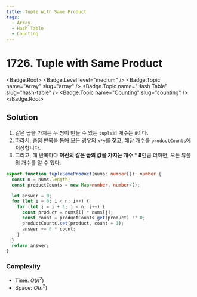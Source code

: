 ```yaml
---
title: Tuple with Same Product
tags:
  - Array
  - Hash Table
  - Counting
---
```


# 1726. Tuple with Same Product

<Badge.Root>
  <Badge.Level level="medium" />
  <Badge.Topic name="Array" slug="array" />
  <Badge.Topic name="Hash Table" slug="hash-table" />
  <Badge.Topic name="Counting" slug="counting" />
</Badge.Root>

## Solution

1. 같은 곱을 가지는 두 쌍이 만들 수 있는 `tuple`의 개수는 `8`이다.
2. 따라서, 중첩 반복을 통해 모든 경우의 `x*y`를 찾고, 해당 개수를 `productCounts`에 저장합니다.
3. 그리고, 매 반복마다 **이전의 같은 곱의 값을 가지는 개수 \* 8**만큼 더하면, 모든 튜플의 개수를 알 수 있다.

```typescript filename="solution.ts" copy
export function tupleSameProduct(nums: number[]): number {
  const n = nums.length;
  const productCounts = new Map<number, number>();

  let answer = 0;
  for (let i = 0; i < n; i++) {
    for (let j = i + 1; j < n; j++) {
      const product = nums[i] * nums[j];
      const count = productCounts.get(product) ?? 0;
      productCounts.set(product, count + 1);
      answer += 8 * count;
    }
  }
  return answer;
}
```

### Complexity

- Time: $O(n ^ 2)$
- Space: $O(n ^ 2)$

<ProblemLink
  codingSite="leetcode"
  href="https://leetcode.com/problems/tuple-with-same-product"
  title="Tuple with Same Product"
/>
